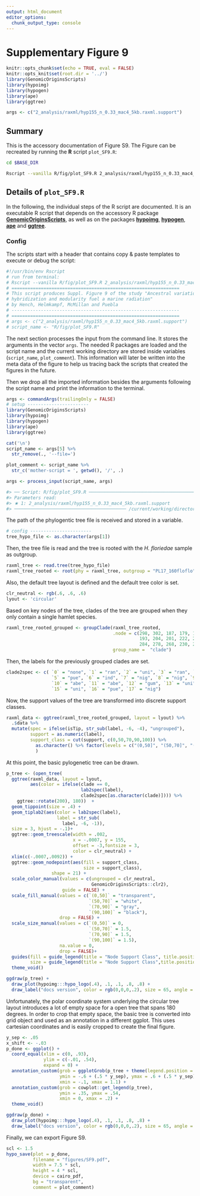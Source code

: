 ```yaml
---
output: html_document
editor_options:
  chunk_output_type: console
---
```

# Supplementary Figure 9

```r
knitr::opts_chunk$set(echo = TRUE, eval = FALSE)
knitr::opts_knit$set(root.dir = '../')
library(GenomicOriginsScripts)
library(hypoimg)
library(hypogen)
library(ape)
library(ggtree)

args <- c("2_analysis/raxml/hyp155_n_0.33_mac4_5kb.raxml.support")
```

## Summary

This is the accessory documentation of Figure S9.
The Figure can be recreated by running the **R** script `plot_SF9.R`:

```sh
cd $BASE_DIR

Rscript --vanilla R/fig/plot_SF9.R 2_analysis/raxml/hyp155_n_0.33_mac4_5kb.raxml.support
```

## Details of `plot_SF9.R`

In the following, the individual steps of the R script are documented.
It is an executable R script that depends on the accessory R package [**GenomicOriginsScripts**](https://k-hench.github.io/GenomicOriginsScripts), as well as on the packages [**hypoimg**](https://k-hench.github.io/hypoimg), [**hypogen**](https://k-hench.github.io/hypogen), [**ape**](http://ape-package.ird.fr/) and [**ggtree**](https://github.com/YuLab-SMU/ggtree).


### Config

The scripts start with a header that contains copy & paste templates to execute or debug the script:

```r
#!/usr/bin/env Rscript
# run from terminal:
# Rscript --vanilla R/fig/plot_SF9.R 2_analysis/raxml/hyp155_n_0.33_mac4_5kb.raxml.support
# ===============================================================
# This script produces Suppl. Figure 9 of the study "Ancestral variation,
# hybridization and modularity fuel a marine radiation"
# by Hench, Helmkampf, McMillan and Puebla
# ---------------------------------------------------------------
# ===============================================================
# args <- c("2_analysis/raxml/hyp155_n_0.33_mac4_5kb.raxml.support")
# script_name <- "R/fig/plot_SF9.R"
```

The next section processes the input from the command line.
It stores the arguments in the vector `args`.
The needed R packages are loaded and the script name and the current working directory are stored inside variables (`script_name`, `plot_comment`).
This information will later be written into the meta data of the figure to help us tracing back the scripts that created the figures in the future.

Then we drop all the imported information besides the arguments following the script name and print the information to the terminal.

```r
args <- commandArgs(trailingOnly = FALSE)
# setup -----------------------
library(GenomicOriginsScripts)
library(hypoimg)
library(hypogen)
library(ape)
library(ggtree)

cat('\n')
script_name <- args[5] %>%
  str_remove(., '--file=')

plot_comment <- script_name %>%
  str_c('mother-script = ', getwd(), '/', .)

args <- process_input(script_name, args)
```

```r
#> ── Script: R/fig/plot_SF9.R ────────────────────────────────────────────
#> Parameters read:
#> ★ 1: 2_analysis/raxml/hyp155_n_0.33_mac4_5kb.raxml.support
#> ────────────────────────────────────────── /current/working/directory ──
```

The path of the phylogentic tree file is received and stored in a variable.

```r
# config -----------------------
tree_hypo_file <- as.character(args[1])
```

Then, the tree file is read and the tree is rooted with the *H. floriedae* sample as outgroup.

```r
raxml_tree <- read.tree(tree_hypo_file) 
raxml_tree_rooted <- root(phy = raxml_tree, outgroup = "PL17_160floflo")
```

Also, the default tree layout is defined and the default tree color is set.

```r
clr_neutral <- rgb(.6, .6, .6)
lyout <- 'circular'
```

Based on key nodes of the tree, clades of the tree are grouped when they only contain a single hamlet species.

```r
raxml_tree_rooted_grouped <- groupClade(raxml_tree_rooted,
                                        .node = c(298, 302, 187, 179, 171, 159,
                                                  193, 204, 201, 222, 219, 209,
                                                  284, 278, 268, 230, 242),
                                        group_name =  "clade")
```

Then, the labels for the previously grouped clades are set.

```r
clade2spec <- c( `0` = "none", `1` = "ran", `2` = "uni", `3` = "ran", `4` = "may",
                 `5` = "pue", `6` = "ind", `7` = "nig", `8` = "nig", `9` = "ran",
                 `10` = "abe", `11` = "abe", `12` = "gum", `13` = "uni", `14` = "pue",
                 `15` = "uni", `16` = "pue", `17` = "nig")
```

Now, the support values of the tree are transformed into discrete support classes.

```r
raxml_data <- ggtree(raxml_tree_rooted_grouped, layout = lyout) %>%
  .$data %>% 
  mutate(spec = ifelse(isTip, str_sub(label, -6, -4), "ungrouped"),
         support = as.numeric(label),
         support_class = cut(support, c(0,50,70,90,100)) %>% 
           as.character() %>% factor(levels = c("(0,50]", "(50,70]", "(70,90]", "(90,100]"))
           )
```

At this point, the basic pylogenetic tree can be drawn.

```r
p_tree <- (open_tree(
  ggtree(raxml_data, layout = lyout,
         aes(color = ifelse(clade == 0,
                            lab2spec(label),
                            clade2spec[as.character(clade)]))) %>%
    ggtree::rotate(200), 180))  +
  geom_tippoint(size = .4) + 
  geom_tiplab2(aes(color = lab2spec(label), 
                   label = str_sub(
                     label, -6, -1)),
  size = 3, hjust = -.1)+
  ggtree::geom_treescale(width = .002,
                         x = -.0007, y = 155, 
                         offset = -3,fontsize = 3,
                         color = clr_neutral) +
  xlim(c(-.0007,.0092)) +
  ggtree::geom_nodepoint(aes(fill = support_class, 
                             size = support_class),
                 shape = 21) +
  scale_color_manual(values = c(ungrouped = clr_neutral, 
                                GenomicOriginsScripts::clr2),
                     guide = FALSE) +
  scale_fill_manual(values = c(`(0,50]` = "transparent",
                               `(50,70]` = "white",
                               `(70,90]` = "gray",
                               `(90,100]` = "black"),
                    drop = FALSE) +
  scale_size_manual(values = c(`(0,50]` = 0,
                               `(50,70]` = 1.5,
                               `(70,90]` = 1.5,
                               `(90,100]` = 1.5),
                    na.value = 0,
                    drop = FALSE)+
  guides(fill = guide_legend(title = "Node Support Class", title.position = "top", ncol = 2),
         size = guide_legend(title = "Node Support Class",title.position = "top", ncol = 2)) +
  theme_void()
```

```r
ggdraw(p_tree) + 
  draw_plot(hypoimg:::hypo_logo(.4), .1, .1, .8, .8) +
  draw_label("docs version", color = rgb(0,0,0,.2), size = 65, angle = 45)
```

Unfortunately, the polar coordinate system underlying the circular tree layout introduces a lot of empty space for a open tree that spans 180 degrees.
In order to crop that empty space, the basic tree is converted into grid object and used as an annotation in a different ggplot.
This uses cartesian coordinates and is easily cropped to create the final figure.

```r
y_sep <- .05
x_shift <- -.03
p_done <- ggplot() +
  coord_equal(xlim = c(0, .93),
              ylim = c(-.01, .54),
              expand = 0) +
  annotation_custom(grob = ggplotGrob(p_tree + theme(legend.position = "none")),
                    ymin = -.6 + (.5 * y_sep), ymax = .6 + (.5 * y_sep),
                    xmin = -.1, xmax = 1.1) +
  annotation_custom(grob = cowplot::get_legend(p_tree),
                    ymin = .35, ymax = .54,
                    xmin = 0, xmax = .2) +
  theme_void()
```

```r
ggdraw(p_done) + 
  draw_plot(hypoimg:::hypo_logo(.4), .1, .1, .8, .8) +
  draw_label("docs version", color = rgb(0,0,0,.2), size = 65, angle = 45)
```

Finally, we can export Figure S9.

```r
scl <- 1.5
hypo_save(plot = p_done,
          filename = "figures/SF9.pdf",
          width = 7.5 * scl,
          height = 4 * scl,
          device = cairo_pdf,
          bg = "transparent",
          comment = plot_comment)

```